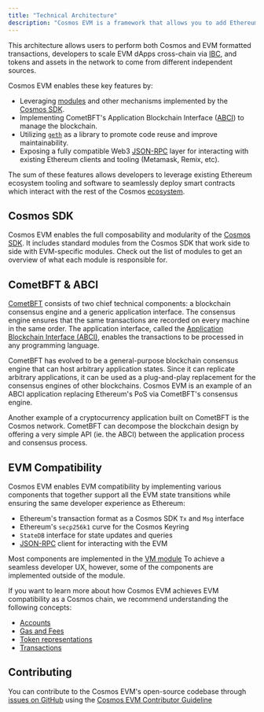 ```yaml
---
title: "Technical Architecture"
description: "Cosmos EVM is a framework that allows you to add Ethereum Virtual Machine (EVM) compatibility to any Cosmos SDK-based chain. It is built using the  which runs on top of the  (a fork of ) consensus engine, to accomplish fast finality, high transaction throughput and short block times (~2 seconds)."
---
```


This architecture allows users to perform both Cosmos and EVM formatted transactions, developers to scale EVM dApps cross-chain via [IBC](https://cosmos.network/ibc), and tokens and assets in the network to come from different independent sources.

Cosmos EVM enables these key features by:

* Leveraging [modules](https://docs.cosmos.network/v0.47/build/building-modules/intro) and other mechanisms implemented by the [Cosmos SDK](https://docs.cosmos.network/).
* Implementing CometBFT's Application Blockchain Interface ([ABCI](https://docs.cometbft.com/v1.0/spec/abci/)) to manage the blockchain.
* Utilizing [`geth`](https://github.com/ethereum/go-ethereum) as a library to promote code reuse and improve maintainability.
* Exposing a fully compatible Web3 [JSON-RPC](/evm/v0.4.x/api-reference/ethereum-json-rpc/methods) layer for interacting with existing Ethereum clients and tooling (Metamask, Remix, etc).

The sum of these features allows developers to leverage existing Ethereum ecosystem tooling and software to seamlessly deploy smart contracts which interact with the rest of the Cosmos [ecosystem](https://cosmos.network/ecosystem).

## Cosmos SDK[​](#cosmos-sdk "Direct link to Cosmos SDK")

Cosmos EVM enables the full composability and modularity of the [Cosmos SDK](https://docs.cosmos.network/). It includes standard modules from the Cosmos SDK that work side to side with EVM-specific modules. Check out the list of modules to get an overview of what each module is responsible for.

## CometBFT & ABCI[​](#cometbft--abci "Direct link to CometBFT & ABCI")

[CometBFT](https://github.com/cometbft/cometbft) consists of two chief technical components: a blockchain consensus engine and a generic application interface. The consensus engine ensures that the same transactions are recorded on every machine in the same order. The application interface, called the [Application Blockchain Interface (ABCI)](https://docs.cometbft.com/v1.0/spec/abci/), enables the transactions to be processed in any programming language.

CometBFT has evolved to be a general-purpose blockchain consensus engine that can host arbitrary application states. Since it can replicate arbitrary applications, it can be used as a plug-and-play replacement for the consensus engines of other blockchains. Cosmos EVM is an example of an ABCI application replacing Ethereum's PoS via CometBFT's consensus engine.

Another example of a cryptocurrency application built on CometBFT is the Cosmos network. CometBFT can decompose the blockchain design by offering a very simple API (ie. the ABCI) between the application process and consensus process.

## EVM Compatibility[​](#evm-compatibility "Direct link to EVM Compatibility")

Cosmos EVM enables EVM compatibility by implementing various components that together support all the EVM state transitions while ensuring the same developer experience as Ethereum:

* Ethereum's transaction format as a Cosmos SDK `Tx` and `Msg` interface
* Ethereum's `secp256k1` curve for the Cosmos Keyring
* `StateDB` interface for state updates and queries
* [JSON-RPC](/evm/v0.4.x/api-reference/ethereum-json-rpc) client for interacting with the EVM

Most components are implemented in the [VM module](/evm/v0.4.x/documentation/cosmos-sdk/modules/vm) To achieve a seamless developer UX, however, some of the components are implemented outside of the module.

If you want to learn more about how Cosmos EVM achieves EVM compatibility as a Cosmos chain, we recommend understanding the following concepts:

* [Accounts](/evm/v0.4.x/documentation/concepts/accounts)
* [Gas and Fees](/evm/v0.4.x/documentation/concepts/gas-and-fees)
* [Token representations](/evm/v0.4.x/documentation/concepts/tokens)
* [Transactions](/evm/v0.4.x/documentation/concepts/transactions)

## Contributing[​](#contributing "Direct link to Contributing")

You can contribute to the Cosmos EVM's open-source codebase through [issues on GitHub](https://github.com/cosmos/evm/issues) using the [Cosmos EVM Contributor Guideline](https://github.com/cosmos/evm/blob/main/CONTRIBUTING.md)

